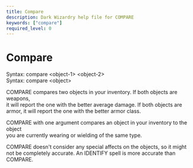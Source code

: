 ```yaml
---
title: Compare
description: Dark Wizardry help file for COMPARE
keywords: ["compare"]
required_level: 0
---
```


# Compare

Syntax: compare \<object-1\> \<object-2\>  
Syntax: compare \<object\>  

COMPARE compares two objects in your inventory.  If both objects are weapons,  
it will report the one with the better average damage.  If both objects are  
armor, it will report the one with the better armor class.  

COMPARE with one argument compares an object in your inventory to the object  
you are currently wearing or wielding of the same type.  

COMPARE doesn't consider any special affects on the objects, so it might  
not be completely accurate.  An IDENTIFY spell is more accurate than COMPARE.